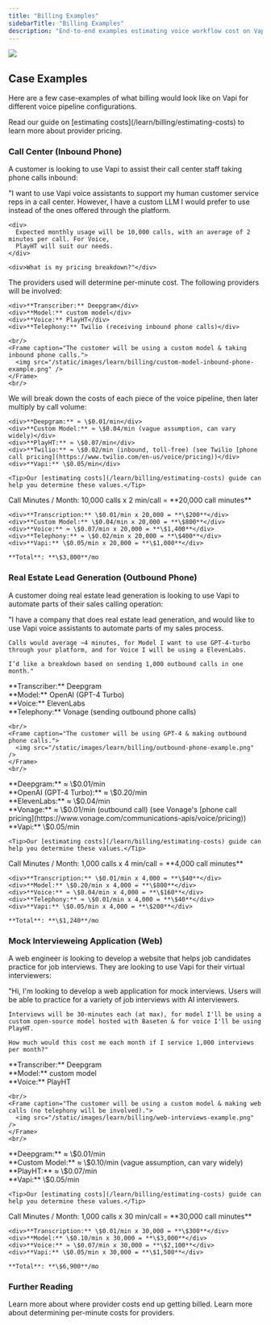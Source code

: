 ```yaml
---
title: "Billing Examples"
sidebarTitle: "Billing Examples"
description: "End-to-end examples estimating voice workflow cost on Vapi."
---
```


<Frame>
  <img src="/static/images/learn/billing/billing-example-template.png" />
</Frame>

## Case Examples

Here are a few case-examples of what billing would look like on Vapi for different voice pipeline configurations.

<Tip>
  Read our guide on [estimating costs](/learn/billing/estimating-costs) to learn more about provider
  pricing.
</Tip>

### Call Center (Inbound Phone)

A customer is looking to use Vapi to assist their call center staff taking phone calls inbound:

<Steps>
  <Step title="Scenario">
    <div>
      "I want to use Vapi voice assistants to support my human customer service reps in a call
      center. However, I have a custom LLM I would prefer to use instead of the ones offered through
      the platform.
    </div>

    <div>
      Expected monthly usage will be 10,000 calls, with an average of 2 minutes per call. For Voice,
      PlayHT will suit our needs.
    </div>

    <div>What is my pricing breakdown?"</div>

  </Step>
  <Step title="Providers">
    The providers used will determine per-minute cost. The following providers will be involved:

    <div>**Transcriber:** Deepgram</div>
    <div>**Model:** custom model</div>
    <div>**Voice:** PlayHT</div>
    <div>**Telephony:** Twilio (receiving inbound phone calls)</div>

    <br/>
    <Frame caption="The customer will be using a custom model & taking inbound phone calls.">
      <img src="/static/images/learn/billing/custom-model-inbound-phone-example.png" />
    </Frame>
    <br/>

  </Step>
  <Step title="Cost Breakdown">
    We will break down the costs of each piece of the voice pipeline, then later multiply by call volume:

    <div>**Deepgram:** ≈ \$0.01/min</div>
    <div>**Custom Model:** ≈ \$0.04/min (vague assumption, can vary widely)</div>
    <div>**PlayHT:** ≈ \$0.07/min</div>
    <div>**Twilio:** ≈ \$0.02/min (inbound, toll-free) (see Twilio [phone call pricing](https://www.twilio.com/en-us/voice/pricing))</div>
    <div>**Vapi:** \$0.05/min</div>

    <Tip>Our [estimating costs](/learn/billing/estimating-costs) guide can help you determine these values.</Tip>

  </Step>
  <Step title="Final Estimate">
    Call Minutes / Month: 10,000 calls x 2 min/call = **20,000 call minutes**

    <div>**Transcription:** \$0.01/min x 20,000 = **\$200**</div>
    <div>**Custom Model:** \$0.04/min x 20,000 = **\$800**</div>
    <div>**Voice:** ≈ \$0.07/min x 20,000 = **\$1,400**</div>
    <div>**Telephony:** ≈ \$0.02/min x 20,000 = **\$400**</div>
    <div>**Vapi:** \$0.05/min x 20,000 = **\$1,000**</div>

    **Total**: **\$3,800**/mo

  </Step>
</Steps>

### Real Estate Lead Generation (Outbound Phone)

A customer doing real estate lead generation is looking to use Vapi to automate parts of their sales calling operation:

<Steps>
  <Step title="Scenario">
    "I have a company that does real estate lead generation, and would like to use Vapi voice
    assistants to automate parts of my sales process.

    Calls would average ~4 minutes, for Model I want to use GPT-4-turbo through your platform, and for Voice I will be using a ElevenLabs.

    I’d like a breakdown based on sending 1,000 outbound calls in one month."

  </Step>
  <Step title="Providers">
    <div>**Transcriber:** Deepgram</div>
    <div>**Model:** OpenAI (GPT-4 Turbo)</div>
    <div>**Voice:** ElevenLabs</div>
    <div>**Telephony:** Vonage (sending outbound phone calls)</div>

    <br/>
    <Frame caption="The customer will be using GPT-4 & making outbound phone calls.">
      <img src="/static/images/learn/billing/outbound-phone-example.png" />
    </Frame>
    <br/>

  </Step>
  <Step title="Cost Breakdown">
    <div>**Deepgram:** ≈ \$0.01/min</div>
    <div>**OpenAI (GPT-4 Turbo):** ≈ \$0.20/min</div>
    <div>**ElevenLabs:** ≈ \$0.04/min</div>
    <div>**Vonage:** ≈ \$0.01/min (outbound call) (see Vonage's [phone call pricing](https://www.vonage.com/communications-apis/voice/pricing))</div>
    <div>**Vapi:** \$0.05/min</div>

    <Tip>Our [estimating costs](/learn/billing/estimating-costs) guide can help you determine these values.</Tip>

  </Step>
  <Step title="Final Estimate">
    Call Minutes / Month: 1,000 calls x 4 min/call = **4,000 call minutes**

    <div>**Transcription:** \$0.01/min x 4,000 = **\$40**</div>
    <div>**Model:** \$0.20/min x 4,000 = **\$800**</div>
    <div>**Voice:** ≈ \$0.04/min x 4,000 = **\$160**</div>
    <div>**Telephony:** ≈ \$0.01/min x 4,000 = **\$40**</div>
    <div>**Vapi:** \$0.05/min x 4,000 = **\$200**</div>

    **Total**: **\$1,240**/mo

  </Step>
</Steps>

### Mock Intervieweing Application (Web)

A web engineer is looking to develop a website that helps job candidates practice for job interviews. They are looking to use Vapi for their virtual interviewers:

<Steps>
  <Step title="Scenario">
    "Hi, I'm looking to develop a web application for mock interviews. Users will be able to practice for a variety
    of job interviews with AI interviewers.

    Interviews will be 30-minutes each (at max), for model I'll be using a custom open-source model hosted with Baseten & for voice I'll be using PlayHT.

    How much would this cost me each month if I service 1,000 interviews per month?"

  </Step>
  <Step title="Providers">
    <div>**Transcriber:** Deepgram</div>
    <div>**Model:** custom model</div>
    <div>**Voice:** PlayHT</div>

    <br/>
    <Frame caption="The customer will be using a custom model & making web calls (no telephony will be involved).">
      <img src="/static/images/learn/billing/web-interviews-example.png" />
    </Frame>
    <br/>

  </Step>
  <Step title="Cost Breakdown">
    <div>**Deepgram:** ≈ \$0.01/min</div>
    <div>**Custom Model:** ≈ \$0.10/min (vague assumption, can vary widely)</div>
    <div>**PlayHT:** ≈ \$0.07/min</div>
    <div>**Vapi:** \$0.05/min</div>

    <Tip>Our [estimating costs](/learn/billing/estimating-costs) guide can help you determine these values.</Tip>

  </Step>
  <Step title="Final Estimate">
    Call Minutes / Month: 1,000 calls x 30 min/call = **30,000 call minutes**

    <div>**Transcription:** \$0.01/min x 30,000 = **\$300**</div>
    <div>**Model:** \$0.10/min x 30,000 = **\$3,000**</div>
    <div>**Voice:** ≈ \$0.07/min x 30,000 = **\$2,100**</div>
    <div>**Vapi:** \$0.05/min x 30,000 = **\$1,500**</div>

    **Total**: **\$6,900**/mo

  </Step>
</Steps>

### Further Reading

<CardGroup cols={2}>
  <Card title="Provider Costs" icon="route" iconType="solid" href="/learn/billing/cost-routing">
    Learn more about where provider costs end up getting billed.
  </Card>
  <Card
    title="Estimating Costs"
    icon="equals"
    iconType="solid"
    href="/learn/billing/estimating-costs"
  >
    Learn more about determining per-minute costs for providers.
  </Card>
</CardGroup>
